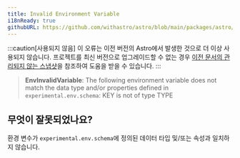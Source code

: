 ```yaml
---
title: Invalid Environment Variable
i18nReady: true
githubURL: https://github.com/withastro/astro/blob/main/packages/astro/src/core/errors/errors-data.ts
---
```


:::caution[사용되지 않음]
이 오류는 이전 버전의 Astro에서 발생한 것으로 더 이상 사용되지 않습니다. 프로젝트를 최신 버전으로 업그레이드할 수 없는 경우 [이전 문서의 관리되지 않는 스냅샷](/ko/upgrade-astro/#이전-문서-관리되지-않음)을 참조하여 도움을 받을 수 있습니다.
:::

> **EnvInvalidVariable**: The following environment variable does not match the data type and/or properties defined in `experimental.env.schema`: KEY is not of type TYPE

## 무엇이 잘못되었나요?
환경 변수가 `experimental.env.schema`에 정의된 데이터 타입 및/또는 속성과 일치하지 않습니다.